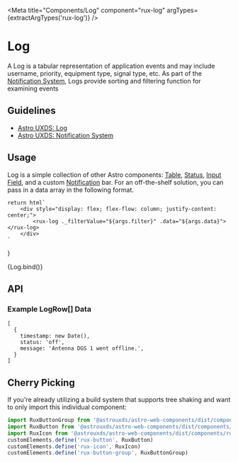 
<Meta
    title="Components/Log"
    component="rux-log"
    argTypes={extractArgTypes('rux-log')}
/>

# Log

A Log is a tabular representation of application events and may include username, priority, equipment type, signal type, etc. As part of the [Notification System](https://www.astrouxds.com/design-guidelines/notifications), Logs provide sorting and filtering function for examining events

## Guidelines

-   [Astro UXDS: Log](http://www.astrouxds.com/ui-components/log)
-   [Astro UXDS: Notification System](https://www.astrouxds.com/design-guidelines/notifications)

## Usage

Log is a simple collection of other Astro components: [Table](?path=/docs/components-table--default-story), [Status](?path=/docs/components-status--default-story), [Input Field](?path=/docs/components-input-field--default-story), and a custom [Notification](?path=/docs/components-notification--default-story) bar. For an off-the-shelf solution, you can pass in a data array in the following format.

    return html`
        <div style="display: flex; flex-flow: column; justify-content: center;">
            <rux-log ._filterValue="${args.filter}" .data="${args.data}"> </rux-log>
        </div>
    `
}

<Canvas>
    <Story
      args={{
        data: [
          {
              timestamp: new Date(1557503698781),
              status: 'off',
              message: 'Antenna DGS 1 went offline.',
          },
          {
              timestamp: new Date(1557503698781),
              status: 'serious',
              message: 'USA-177 experienced solar panel misalignment.',
          },
          {
              timestamp: new Date(1557503698781),
              status: 'caution',
              message: 'USA-168 suffered power degradation.',
          },
          {
              timestamp: new Date(1557503698781),
              status: 'standby',
              message: 'Antenna DGS 2 has weak signal.',
          },
          {
              timestamp: new Date(1557503698781),
              status: 'off',
              message: 'Black FEP 121 is offline.',
          },
          {
              timestamp: new Date(1557503698781),
              status: 'off',
              message: 'Antenna DGS 1 went offline.',
          },
          {
              timestamp: new Date(1557503698781),
              status: 'serious',
              message: 'USA-177 experienced solar panel misalignment.',
          },
          {
              timestamp: new Date(1557503698781),
              status: 'caution',
              message: 'USA-168 suffered power degradation.',
          },
          {
              timestamp: new Date(1557503698781),
              status: 'standby',
              message: 'Antenna DGS 2 has weak signal.',
          },
          {
              timestamp: new Date(1557503698781),
              status: 'off',
              message: 'Black FEP 121 is offline.',
          }
      ]
      }}
      name="Log"
    >
      {Log.bind()}
    </Story>
</Canvas>

## API

<ArgsTable of="rux-log" />

### Example LogRow[] Data

```
[
  {
    timestamp: new Date(),
    status: 'off',
    message: 'Antenna DGS 1 went offline.',
  }
]
```

## Cherry Picking

If you're already utilizing a build system that supports tree shaking and want to only import this individual component:

```js
import RuxButtonGroup from '@astrouxds/astro-web-components/dist/components/rux-button-group.js'
import RuxButton from '@astrouxds/astro-web-components/dist/components/rux-button.js'
import RuxIcon from '@astrouxds/astro-web-components/dist/components/rux-icon.js'
customElements.define('rux-button', RuxButton)
customElements.define('rux-icon', RuxIcon)
customElements.define('rux-button-group', RuxButtonGroup)
```
